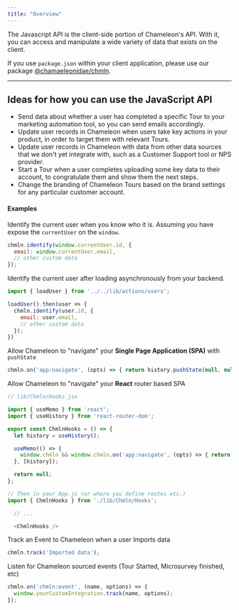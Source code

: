 ```yaml
---
title: "Overview"
---
```



The Javascript API is the client-side portion of Chameleon's API. With it, you can access and manipulate a wide variety of data that exists on the client.

<Note>If you use `package.json` within your client application, please use our package [@chamaeleonidae/chmln](https://www.npmjs.com/package/@chamaeleonidae/chmln).</Note>

---


## Ideas for how you can use the JavaScript API

- Send data about whether a user has completed a specific Tour to your marketing automation tool, so you can send emails accordingly.
- Update user records in Chameleon when users take key actions in your product, in order to target them with relevant Tours.
- Update user records in Chameleon with data from other data sources that we don't yet integrate with, such as a Customer Support tool or NPS provider.
- Start a Tour when a user completes uploading some key data to their account, to congratulate them and show them the next steps.
- Change the branding of Chameleon Tours based on the brand settings for any particular customer account.


#### Examples

Identify the current user when you know who it is. Assuming you have expose the `currentUser` on the `window`.

```javascript
chmln.identify(window.currentUser.id, {
  email: window.currentUser.email,
  // other custom data
});
```

Identify the current user after loading asynchronously from your backend.

```javascript
import { loadUser } from '../../lib/actions/users';

loadUser().then(user => {
  chmln.identify(user.id, {
    email: user.email,
    // other custom data
  });
})
```

Allow Chameleon to "navigate" your **Single Page Application (SPA)** with `pushState`

```javascript
chmln.on('app:navigate', (opts) => { return history.pushState(null, null, opts.to); });
```


Allow Chameleon to "navigate" your **React** router based SPA

```javascript
// lib/Chmln/Hooks.jsx

import { useMemo } from 'react';
import { useHistory } from 'react-router-dom';

export const ChmlnHooks = () => {
  let history = useHistory();

  useMemo(() => {
    window.chmln && window.chmln.on('app:navigate', (opts) => { return history.push(opts.to); });
  }, [history]);

  return null;
};

// Then in your App.js (or where you define routes etc.)
import { ChmlnHooks } from './lib/Chmln/Hooks';

  // ...

  <ChmlnHooks />

```

Track an Event to Chameleon when a user Imports data

```javascript
chmln.track('Imported data');
```


Listen for Chameleon sourced events (Tour Started, Microsurvey finished, etc)

```javascript
chmln.on('chmln:event', (name, options) => {
  window.yourCustomIntegration.track(name, options);
});


```